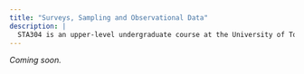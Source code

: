 ```yaml
---
title: "Surveys, Sampling and Observational Data"
description: |
  STA304 is an upper-level undergraduate course at the University of Toronto's Department of Statistical Sciences.
---
```


*Coming soon.*


<!-- [Course outline]() -->

<!-- # Lectures -->

<!-- - Week 1:   -->
<!--   asdf   -->
<!--   Videos, Notes. -->
<!-- - Week 2: Videos, Notes. -->
<!-- - Week 3: Videos, Notes. -->
<!-- - Week 4: Videos, Notes. -->
<!-- - Week 5: Videos, Notes. -->
<!-- - Week 6: Videos, Notes. -->
<!-- - Week 7: Videos, Notes. -->
<!-- - Week 8: Videos, Notes. -->
<!-- - Week 9: Videos, Notes. -->
<!-- - Week 10: Videos, Notes. -->
<!-- - Week 11: Videos, Notes. -->
<!-- - Week 12: Videos, Notes. -->


<!-- # Labs -->

<!-- - Week 1: Videos, Notes. -->
<!-- - Week 2: Videos, Notes. -->
<!-- - Week 3: Videos, Notes. -->
<!-- - Week 4: Videos, Notes. -->
<!-- - Week 5: Videos, Notes. -->
<!-- - Week 6: Videos, Notes. -->
<!-- - Week 7: Videos, Notes. -->
<!-- - Week 8: Videos, Notes. -->
<!-- - Week 9: Videos, Notes. -->
<!-- - Week 10: Videos, Notes. -->
<!-- - Week 11: Videos, Notes. -->
<!-- - Week 12: Videos, Notes. -->

<!-- # Assessment -->

<!-- - Problem Set 1. -->
<!-- - Problem Set 2. -->
<!-- - Problem Set 3.  -->
<!-- - Problem Set 4. -->
<!-- - Problem Set 5. -->
<!-- - Problem Set 6. -->